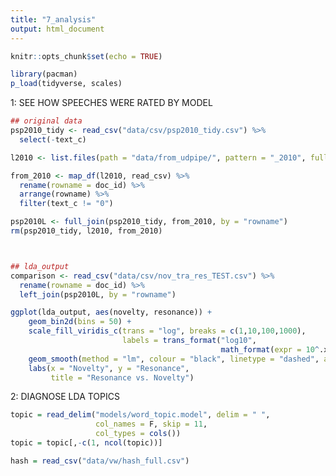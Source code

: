 ```yaml
---
title: "7_analysis"
output: html_document
---
```


```r
knitr::opts_chunk$set(echo = TRUE)

library(pacman)
p_load(tidyverse, scales)
```


1: SEE HOW SPEECHES WERE RATED BY MODEL

```r
## original data
psp2010_tidy <- read_csv("data/csv/psp2010_tidy.csv") %>%
  select(-text_c)

l2010 <- list.files(path = "data/from_udpipe/", pattern = "_2010", full.names = T)

from_2010 <- map_df(l2010, read_csv) %>%
  rename(rowname = doc_id) %>%
  arrange(rowname) %>%
  filter(text_c != "0")

psp2010L <- full_join(psp2010_tidy, from_2010, by = "rowname")
rm(psp2010_tidy, l2010, from_2010)



## lda_output
comparison <- read_csv("data/csv/nov_tra_res_TEST.csv") %>%
  rename(rowname = doc_id) %>%
  left_join(psp2010L, by = "rowname")


```


```r
ggplot(lda_output, aes(novelty, resonance)) +
    geom_bin2d(bins = 50) +
    scale_fill_viridis_c(trans = "log", breaks = c(1,10,100,1000),
                         labels = trans_format("log10", 
                                               math_format(expr = 10^.x, format = force))) +
    geom_smooth(method = "lm", colour = "black", linetype = "dashed", alpha = 0) +
    labs(x = "Novelty", y = "Resonance", 
         title = "Resonance vs. Novelty")

```


2: DIAGNOSE LDA TOPICS
```r
topic = read_delim("models/word_topic.model", delim = " ",
                   col_names = F, skip = 11,
                   col_types = cols())
topic = topic[,-c(1, ncol(topic))]

hash = read_csv("data/vw/hash_full.csv")
```

